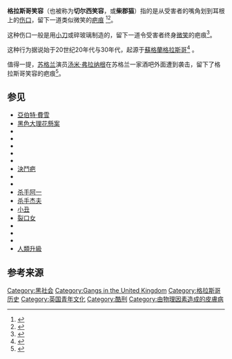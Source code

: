 '''格拉斯哥笑容'''（也被称为'''切尔西笑容'''，或'''柴郡猫'''）指的是从受害者的嘴角划到耳根上的[[傷口|伤口]]，留下一道类似微笑的[[疤痕|疤痕]] <ref>{{cite web|author=Mills, Rod|url=http://www.express.co.uk/posts/view/68037/Surgeon-says-hospitals-treat-a-knife-victim-every-six-hours|work=[[每日快報|The Daily Express]]|title=Surgeon Says Hospitals Treat a Knife Victim Every Six Hours|date=October 27, 2008|accessdate=November 20, 2009|archive-date=2009-07-04|archive-url=http://arquivo.pt/wayback/20090704154009/http://www.express.co.uk/posts/view/68037/Surgeon-says-hospitals-treat-a-knife-victim-every-six-hours|dead-url=no}}</ref><ref>{{cite news|url=https://www.independent.co.uk/arts-entertainment/city-slicker-glasgow-1616900.html|title=City Slicker Glasgow|work=[[獨立報|The Independent]]|accessdate=November 20, 2009|location=London|first=John|last=Arlidge|date=April 24, 1995|archive-date=2009-12-16|archive-url=https://web.archive.org/web/20091216055130/http://www.independent.co.uk/arts-entertainment/city-slicker-glasgow-1616900.html|dead-url=no}}</ref>。

这种伤口一般是用[[多用途刀|小刀]]或碎玻璃制造的，留下一道令受害者终身[[微笑|微笑]]的疤痕<ref>{{citation |title=Maxillofacial trauma and esthetic facial reconstruction |page=555 |author1=Peter Ward Booth |author2=Barry L. Eppley |author3=Rainer Schmelzeisen |year=2003 |url=https://books.google.com/books?id=8tdpAAAAMAAJ |publisher={{tsl|en|Churchill Livingstone||Churchill Livingstone}} |isbn=9780443071249 |accessdate=2020-08-09 |archive-date=2017-04-10 |archive-url=https://web.archive.org/web/20170410133001/https://books.google.com/books?id=8tdpAAAAMAAJ |dead-url=no }}</ref>。

这种行为据说始于20世纪20年代与30年代，起源于[[蘇格蘭|蘇格蘭]][[格拉斯哥|格拉斯哥]]<ref>{{cite news|url=http://www.dailyrecord.co.uk/news/scottish-news/razor-gangs-ruled-the-streets-but-even-960790|title=Razor gangs ruled the streets but even in the violence of pre-war years, one man stood out|date=October 19, 2007|author=McKay, Reg|work=[[每日紀事報|每日紀事報]]|location=[[格拉斯哥|格拉斯哥]]|accessdate=January 12, 2019|archive-date=2021-03-01|archive-url=https://web.archive.org/web/20210301061128/https://www.dailyrecord.co.uk/news/scottish-news/razor-gangs-ruled-the-streets-but-even-960790|dead-url=no}}</ref> 。

值得一提，[[蘇格蘭人|苏格兰]]演员[[汤米·弗拉纳根|汤米·弗拉纳根]]在苏格兰一家酒吧外面遭到袭击，留下了格拉斯哥笑容的疤痕<ref>{{cite web|last1=Fretts|first1=Bruce|date=November 12, 2014|title=Sons of Anarchy's Tommy Flanagan on Those Facial Scars, This Final Season, and Chibs|url=http://www.vulture.com/2014/11/sons-of-anarchy-interview-tommy-flanagan.html|access-date=January 12, 2019|website=[[紐約_(雜誌)|紐約 (雜誌)]]|publisher=[[New_York_(magazine)|New York]]|archive-date=2015-02-13|archive-url=https://web.archive.org/web/20150213033615/http://www.vulture.com/2014/11/sons-of-anarchy-interview-tommy-flanagan.html|dead-url=no}}</ref>。

== 参见 ==
* [[亞伯特·費雪|亞伯特·費雪]]
* [[黑色大理花懸案|黑色大理花懸案]]
* {{tsl|en|Blood eagle||Blood eagle}}
* {{tsl|en|Carver (Nip/Tuck)||Carver (''Nip/Tuck'')}}
* {{tsl|en|Chibs Telford||Chibs Telford}}
* {{tsl|en|Colombian necktie||Colombian necktie}}
* {{tsl|en|The Comedian (comics)||The Comedian}}
* [[決鬥疤|決鬥疤]]
* {{tsl|en|Glasgow razor gangs||Glasgow razor gangs}}
* {{tsl|en|Headbutt||Glaswegian kiss}}
* [[殺手阿一_(電影)|杀手阿一]]
* [[Creepypasta|杀手杰夫]]
* [[小丑_(黑暗騎士)|小丑]]
* [[裂口女|裂口女]]
* {{tsl|en|The Man Who Laughs||The Man Who Laughs}}
* {{tsl|en|Mileena||Mileena}}
* {{tsl|en|Slashing (crime)||Slashing}}
* [[人類升級|人類升級]]

== 参考来源 ==
{{reflist}}

{{DEFAULTSORT:Glasgow Smile}}
[[Category:黑社会|Category:黑社会]]
<!-- 没有链接 -->[[Category:Gangs_in_the_United_Kingdom|Category:Gangs in the United Kingdom]]
[[Category:格拉斯哥历史|Category:格拉斯哥历史]]
[[Category:英国青年文化|Category:英国青年文化]]
[[Category:酷刑|Category:酷刑]]
[[Category:由物理因素造成的皮膚病|Category:由物理因素造成的皮膚病]]
